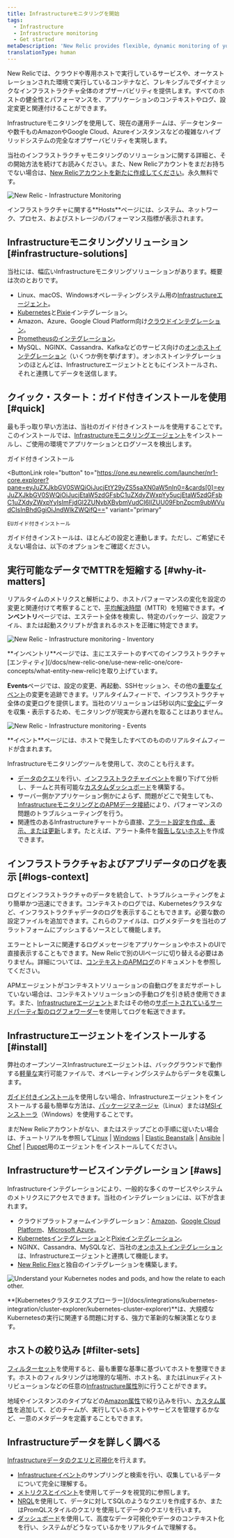 ```yaml
---
title: Infrastructureモニタリングを開始
tags:
  - Infrastructure
  - Infrastructure monitoring
  - Get started
metaDescription: 'New Relic provides flexible, dynamic monitoring of your entire infrastructure. Learn about features, installation, and use cases.'
translationType: human
---
```






New Relicでは、クラウドや専用ホストで実行しているサービスや、オーケストレーションされた環境で実行しているコンテナなど、フレキシブルでダイナミックなインフラストラクチャ全体のオブザーバビリティを提供します。すべてのホストの健全性とパフォーマンスを、アプリケーションのコンテキストやログ、設定変更と関連付けることができます。

Infrastructureモニタリングを使用して、現在の運用チームは、データセンターや数千ものAmazonやGoogle Cloud、Azureインスタンスなどの複雑なハイブリッドシステムの完全なオブザーバビリティを実現します。

当社のインフラストラクチャモニタリングのソリューションに関する詳細と、その開始方法を続けてお読みください。また、New Relicアカウントをまだお持ちでない場合は、[New Relicアカウントを新たに作成してください](https://newrelic.com/signup)。永久無料です。

<img
  title="New Relic - Infrastructure Monitoring"
  alt="New Relic - Infrastructure Monitoring"
  src={infrastructureHostsDashboard}
/>

<figcaption>
  インフラストラクチャに関する**Hosts**ページには、システム、ネットワーク、プロセス、およびストレージのパフォーマンス指標が表示されます。
</figcaption>

## Infrastructureモニタリングソリューション [#infrastructure-solutions]

当社には、幅広いInfrastructureモニタリングソリューションがあります。概要は次のとおりです。

* Linux、macOS、Windowsオペレーティングシステム用の[Infrastructureエージェント](/docs/infrastructure/install-infrastructure-agent/get-started/install-infrastructure-agent)。
* [Kubernetes](/docs/kubernetes-pixie/kubernetes-integration/installation/kubernetes-integration-install-configure)と[Pixie](/docs/kubernetes-pixie/auto-telemetry-pixie/get-started-auto-telemetry-pixie)インテグレーション。
* Amazon、Azure、Google Cloud Platform向け[クラウドインテグレーション](/docs/infrastructure/infrastructure-integrations/get-started/introduction-infrastructure-integrations/#cloud-integrations)。
* [Prometheusのインテグレーション](/docs/infrastructure/prometheus-integrations/get-started/send-prometheus-metric-data-new-relic)。
* MySQL、NGINX、Cassandra、Kafkaなどのサービス向けの[オンホストインテグレーション](/docs/infrastructure/infrastructure-integrations/get-started/introduction-infrastructure-integrations/#on-host-integrations)（いくつか例を挙げます）。オンホストインテグレーションのほとんどは、Infrastructureエージェントとともにインストールされ、それと連携してデータを送信します。

## クイック・スタート：ガイド付きインストールを使用 [#quick]

最も手っ取り早い方法は、当社のガイド付きインストールを使用することです。このインストールでは、[Infrastructureモニタリングエージェント](/docs/infrastructure/install-infrastructure-agent/get-started/install-infrastructure-agent)をインストールし、ご使用の環境でアプリケーションとログソースを検出します。

<ButtonGroup>
  <ButtonLink
    role="button"
    to="https://one.newrelic.com/launcher/nr1-core.explorer?pane=eyJuZXJkbGV0SWQiOiJucjEtY29yZS5saXN0aW5nIn0=&cards[0]=eyJuZXJkbGV0SWQiOiJucjEtaW5zdGFsbC1uZXdyZWxpYy5ucjEtaW5zdGFsbC1uZXdyZWxpYyIsImFjdGl2ZUNvbXBvbmVudCI6IlZUU09FbnZpcm9ubWVudCIsInBhdGgiOiJndWlkZWQifQ=="
    variant="primary"
  >
    ガイド付きインストール
  </ButtonLink>

  <ButtonLink
    role="button"
    to="https://one.eu.newrelic.com/launcher/nr1-core.explorer?pane=eyJuZXJkbGV0SWQiOiJucjEtY29yZS5saXN0aW5nIn0=&cards[0]=eyJuZXJkbGV0SWQiOiJucjEtaW5zdGFsbC1uZXdyZWxpYy5ucjEtaW5zdGFsbC1uZXdyZWxpYyIsImFjdGl2ZUNvbXBvbmVudCI6IlZUU09FbnZpcm9ubWVudCIsInBhdGgiOiJndWlkZWQifQ=="
    variant="primary"
  >
    EUガイド付きインストール
  </ButtonLink>
</ButtonGroup>

ガイド付きインストールは、ほとんどの設定と連動します。ただし、ご希望にそえない場合は、以下のオプションをご確認ください。

## 実行可能なデータでMTTRを短縮する [#why-it-matters]

リアルタイムのメトリクスと解析により、ホストパフォーマンスの変化を設定の変更と関連付けて考察することで、[平均解決時間](https://newrelic.com/devops/how-to-reduce-mttr)（MTTR）を短縮できます。**インベントリ**ページでは、エステート全体を検索し、特定のパッケージ、設定ファイル、または起動スクリプトが含まれるホストを正確に特定できます。

<img
  title="New Relic - Infrastructure monitoring - Inventory"
  alt="New Relic - Infrastructure monitoring - Inventory"
  src={infrastructureInventory}
/>

<figcaption>
  **インベントリ**ページでは、主にエステートのすべてのインフラストラクチャ[エンティティ](/docs/new-relic-one/use-new-relic-one/core-concepts/what-entity-new-relic)を取り上げています。
</figcaption>

**Events**ページでは、設定の変更、再起動、SSHセッション、その他の[重要なイベント](/docs/infrastructure-events-page#types)の変更を追跡できます。リアルタイムフィードで、インフラストラクチャ全体の変更ログを提供します。当社のソリューションは5秒以内に[安全に](/docs/infrastructure/new-relic-infrastructure/getting-started/infrastructure-security)データを収集・表示するため、モニタリングが現実から遅れを取ることはありません。

<img
  title="New Relic - Infrastructure monitoring - Events"
  alt="New Relic - Infrastructure monitoring - Events"
  src={infrastructureEvents}
/>

<figcaption>
  **イベント**ページには、ホストで発生したすべてのもののリアルタイムフィードが含まれます。
</figcaption>

Infrastructureモニタリングツールを使用して、次のことも行えます。

* [データのクエリ](/docs/using-new-relic/data/understand-data/query-new-relic-data)を行い、[インフラストラクチャイベント](/docs/default-infrastructure-events-attributes)を掘り下げて分析し、チームと共有可能な[カスタムダッシュボード](/docs/dashboards/new-relic-one-dashboards/get-started/introduction-new-relic-one-dashboards)を構築する。
* サーバー側かアプリケーション側かによらず、問題がどこで発生しても、[InfrastructureモニタリングとのAPMデータ接続](/docs/infrastructure/new-relic-infrastructure/data-instrumentation/new-relic-apm-data-infrastructure)により、パフォーマンスの問題のトラブルシューティングを行う。
* 関連性のあるInfrastructureチャートから直接、[アラート設定を作成、表示、または更新](/docs/add-edit-or-view-host-alert-information)します。たとえば、アラート条件を[報告しないホスト](/docs/infrastructure/new-relic-infrastructure/configuration/create-infrastructure-host-not-reporting-condition)を作成できます。

## インフラストラクチャおよびアプリデータのログを表示 [#logs-context]

ログとインフラストラクチャのデータを統合して、トラブルシューティングをより簡単かつ迅速にできます。コンテキストのログでは、Kubernetesクラスタなど、インフラストラクチャデータのログを表示することもできます。必要な数の設定ファイルを追加できます。これらのファイルは、ログメタデータを当社のプラットフォームにプッシュするソースとして機能します。

エラーとトレースに関連するログメッセージをアプリケーションやホストのUIで直接表示することもできます。New Relicで別のUIページに切り替える必要はありません。詳細については、[コンテキストのAPMログ](/docs/apm/new-relic-apm/getting-started/get-started-logs-context)のドキュメントを参照してください。

APMエージェントがコンテキストソリューションの自動ログをまだサポートしていない場合は、コンテキストソリューションの手動ログを引き続き使用できます。また、[Infrastructureエージェント](/docs/logs/forward-logs/forward-your-logs-using-infrastructure-agent/)またはその他の[サポートされているサードパーティ製のログフォワーダー](/docs/logs/forward-logs/enable-log-management-new-relic)を使用してログを転送できます。

## Infrastructureエージェントをインストールする [#install]

弊社のオープンソースInfrastructureエージェントは、バックグラウンドで動作する[軽量な](/docs/infrastructure/new-relic-infrastructure/getting-started/agent-performance-overhead)実行可能ファイルで、オペレーティングシステムからデータを収集します。

[ガイド付きインストール](#quick)を使用しない場合、Infrastructureエージェントをインストールする最も簡単な方法は、[パッケージマネージャ](/docs/infrastructure/install-configure-manage-infrastructure/linux-installation/install-infrastructure-linux-using-package-manager)（Linux）または[MSIインストーラ](/docs/infrastructure/install-configure-manage-infrastructure/windows-installation/install-infrastructure-windows-server-using-msi-installer)（Windows）を使用することです。

まだNew Relicアカウントがない、またはステップごとの手順に従いたい場合は、チュートリアルを参照して[Linux](/docs/infrastructure/install-configure-manage-infrastructure/linux-installation/install-infrastructure-linux-using-package-manager) \| [Windows](/docs/infrastructure/new-relic-infrastructure/installation/install-infrastructure-windows-server) \| [Elastic Beanstalk](/docs/infrastructure/new-relic-infrastructure/installation/install-infrastructure-agent-aws-elastic-beanstalk) \| [Ansible](/docs/infrastructure/new-relic-infrastructure/config-management-tools/configure-new-relic-infrastructure-using-ansible) \| [Chef](/docs/infrastructure/new-relic-infrastructure/config-management-tools/configure-new-relic-infrastructure-using-chef) \| [Puppet](/docs/infrastructure/new-relic-infrastructure/config-management-tools/configure-new-relic-infrastructure-puppet)用のエージェントをインストールしてください。

## Infrastructureサービスインテグレーション [#aws]

Infrastructureインテグレーションにより、一般的な多くのサービスやシステムのメトリクスにアクセスできます。当社のインテグレーションには、以下が含まれます。

* クラウドプラットフォームインテグレーション：[Amazon](/docs/infrastructure/amazon-integrations/aws-integrations-list)、[Google Cloud Platform](/docs/integrations/google-cloud-platform-integrations)、[Microsoft Azure](/docs/infrastructure/microsoft-azure-integrations/azure-integrations-list)。
* [Kubernetesインテグレーション](/docs/kubernetes-pixie/kubernetes-integration/installation/kubernetes-integration-install-configure)と[Pixieインテグレーション](/docs/kubernetes-pixie/auto-telemetry-pixie/get-started-auto-telemetry-pixie)。
* NGINX、Cassandra、MySQLなど、当社の[オンホストインテグレーション](/docs/infrastructure/host-integrations/host-integrations-list)は、Infrastructureエージェントと連携して機能します。
* [New Relic Flex](/docs/introduction-new-relics-flex-integration)と独自のインテグレーションを構築します。

<img
  title="NR_Cluster_Explorer.png"
  alt="Understand your Kubernetes nodes and pods, and how the relate to each other. "
  src={infrastructurek8ClusterExplorer}
/>

<figcaption>
  **[Kubernetesクラスタエクスプローラー](/docs/integrations/kubernetes-integration/cluster-explorer/kubernetes-cluster-explorer)**は、大規模なKubernetesの実行に関連する問題に対する、強力で革新的な解決策となります。
</figcaption>

## ホストの絞り込み [#filter-sets]

[フィルターセット](/docs/scopes-organize-your-infrastructure)を使用すると、最も重要な基準に基づいてホストを整理できます。ホストのフィルタリングは地理的な場所、ホスト名、またはLinuxディストリビューションなどの任意の[Infrastructure属性](/docs/default-infrastructure-events-attributes)別に行うことができます。

地域やインスタンスのタイプなどの[Amazon属性](/docs/default-infrastructure-events-attributes#aws-ec2-attributes)で絞り込みを行い、[カスタム属性](/docs/meatballs-configuring-your-agent#attributes)を追加して、どのチームが、実行しているホストやサービスを管理するかなど、一意のメタデータを定義することもできます。

## Infrastructureデータを詳しく調べる

[Infrastructureデータのクエリと可視化](/docs/using-new-relic/data/understand-data/query-new-relic-data)を行えます。

* [Infrastructureイベント](/docs/infrastructure/manage-your-data/data-instrumentation/default-infrastructure-events)のサンプリングと検索を行い、収集しているデータについて完全に理解する。
* [メトリクスとイベント](/docs/query-your-data/explore-query-data/data-explorer/introduction-data-explorer)を使用してデータを視覚的に参照します。
* [NRQL](/docs/insights/nrql-new-relic-query-language/using-nrql/introduction-nrql)を使用して、データに対してSQLのようなクエリを作成するか、またはPromQLスタイルのクエリを使用してデータのクエリを行います。
* [ダッシュボード](/docs/dashboards/new-relic-one-dashboards/get-started/introduction-new-relic-one-dashboards)を使用して、高度なデータ可視化やデータのコンテキスト化を行い、システムがどうなっているかをリアルタイムで理解する。